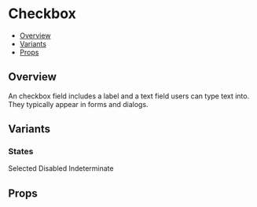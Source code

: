 

<Meta title="Components/Checkbox" component={Checkbox} />

<!--- Component template -->


<!--- Component documentation -->

# Checkbox

- [Overview](#overview)
- [Variants](#variants)
- [Props](#props)

## Overview

An checkbox field includes a label and a text field users can type text into. They typically appear in forms and dialogs.

<Canvas>
  <Checkbox />
</Canvas>

## Variants

### States

<Canvas>
  <Story name="States">
    <Checkbox label="Regular" />
    <Checkbox defaultSelected>Selected</Checkbox>
    <Checkbox isDisabled>Disabled</Checkbox>
    <Checkbox isIndeterminate>Indeterminate</Checkbox>
  </Story>
</Canvas>

## Props

<ArgsTable of={Checkbox} />
